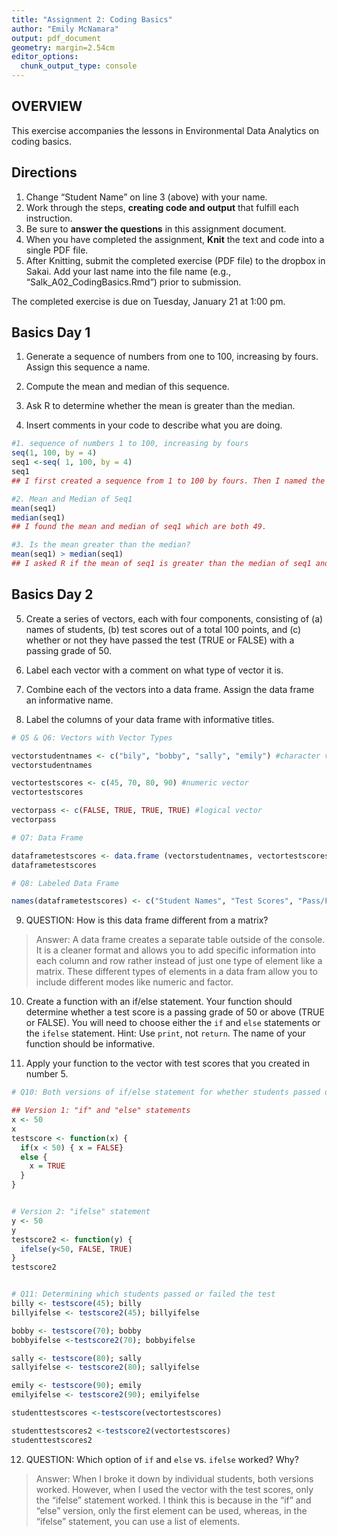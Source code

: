```yaml
---
title: "Assignment 2: Coding Basics"
author: "Emily McNamara"
output: pdf_document
geometry: margin=2.54cm
editor_options: 
  chunk_output_type: console
---
```


## OVERVIEW

This exercise accompanies the lessons in Environmental Data Analytics on coding basics. 

## Directions
1. Change "Student Name" on line 3 (above) with your name.
3. Work through the steps, **creating code and output** that fulfill each instruction.
4. Be sure to **answer the questions** in this assignment document.
6. When you have completed the assignment, **Knit** the text and code into a single PDF file.
8. After Knitting, submit the completed exercise (PDF file) to the dropbox in Sakai. Add your last name into the file name (e.g., "Salk_A02_CodingBasics.Rmd") prior to submission.

The completed exercise is due on Tuesday, January 21 at 1:00 pm.


## Basics Day 1

1. Generate a sequence of numbers from one to 100, increasing by fours. Assign this sequence a name. 

2. Compute the mean and median of this sequence. 

3. Ask R to determine whether the mean is greater than the median. 

4. Insert comments in your code to describe what you are doing.

```r
#1. sequence of numbers 1 to 100, increasing by fours
seq(1, 100, by = 4)
seq1 <-seq( 1, 100, by = 4)
seq1
## I first created a sequence from 1 to 100 by fours. Then I named the sequence "seq1" and called up "seq1".

#2. Mean and Median of Seq1
mean(seq1)
median(seq1)
## I found the mean and median of seq1 which are both 49.

#3. Is the mean greater than the median?
mean(seq1) > median(seq1)
## I asked R if the mean of seq1 is greater than the median of seq1 and it said False because both are equal.

```

## Basics Day 2

5. Create a series of vectors, each with four components, consisting of (a) names of students, (b) test scores out of a total 100 points, and (c) whether or not they have passed the test (TRUE or FALSE) with a passing grade of 50.

6. Label each vector with a comment on what type of vector it is.

7. Combine each of the vectors into a data frame. Assign the data frame an informative name.

8. Label the columns of your data frame with informative titles.

```r
# Q5 & Q6: Vectors with Vector Types

vectorstudentnames <- c("bily", "bobby", "sally", "emily") #character vector
vectorstudentnames

vectortestscores <- c(45, 70, 80, 90) #numeric vector
vectortestscores

vectorpass <- c(FALSE, TRUE, TRUE, TRUE) #logical vector
vectorpass

# Q7: Data Frame

dataframetestscores <- data.frame (vectorstudentnames, vectortestscores, vectorpass)
dataframetestscores

# Q8: Labeled Data Frame

names(dataframetestscores) <- c("Student Names", "Test Scores", "Pass/Fail"); View(dataframetestscores)

```

9. QUESTION: How is this data frame different from a matrix?

> Answer: A data frame creates a separate table outside of the console. It is a cleaner format and allows you to add specific information into each column and row rather instead of just one type of element like a matrix. These different types of elements in a data fram allow you to include different modes like numeric and factor.

10. Create a function with an if/else statement. Your function should determine whether a test score is a passing grade of 50 or above (TRUE or FALSE). You will need to choose either the `if` and `else` statements or the `ifelse` statement. Hint: Use `print`, not `return`. The name of your function should be informative.

11. Apply your function to the vector with test scores that you created in number 5. 

```r
# Q10: Both versions of if/else statement for whether students passed or failed the test

## Version 1: "if" and "else" statements
x <- 50
x
testscore <- function(x) {
  if(x < 50) { x = FALSE}
  else {
    x = TRUE
  }
}


# Version 2: "ifelse" statement
y <- 50
y
testscore2 <- function(y) {
  ifelse(y<50, FALSE, TRUE)
}
testscore2


# Q11: Determining which students passed or failed the test
billy <- testscore(45); billy 
billyifelse <- testscore2(45); billyifelse

bobby <- testscore(70); bobby
bobbyifelse <-testscore2(70); bobbyifelse

sally <- testscore(80); sally
sallyifelse <- testscore2(80); sallyifelse

emily <- testscore(90); emily
emilyifelse <- testscore2(90); emilyifelse

studenttestscores <-testscore(vectortestscores)

studenttestscores2 <-testscore2(vectortestscores)
studenttestscores2


```

12. QUESTION: Which option of `if` and `else` vs. `ifelse` worked? Why?

> Answer: When I broke it down by individual students, both versions worked. However, when I used the vector with the test scores, only the "ifelse" statement worked. I think this is because in the "if" and "else" version, only the first element can be used, whereas, in the "ifelse" statement, you can use a list of elements.  
